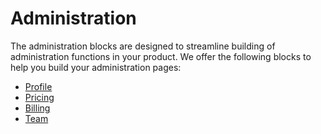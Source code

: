 # Administration

The administration blocks are designed to streamline building of administration functions in your product. We offer the following blocks to help you build your administration pages:

- [Profile](/blocks/administration/profile)
- [Pricing](/blocks/administration/pricing)
- [Billing](/blocks/administration/billing)
- [Team](/blocks/administration/team)
